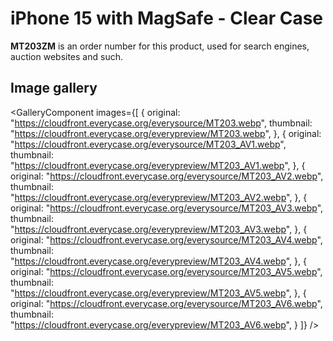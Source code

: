 
# iPhone 15  with MagSafe - Clear Case

<Callout type='info' emoji='👉🏻'>**MT203ZM** is an order number for this product, used for search engines, auction websites and such.</Callout>

## Image gallery

<GalleryComponent
    images={[
      {
        original: "https://cloudfront.everycase.org/everysource/MT203.webp",
        thumbnail: "https://cloudfront.everycase.org/everypreview/MT203.webp",
      },
      {
        original: "https://cloudfront.everycase.org/everysource/MT203_AV1.webp",
        thumbnail: "https://cloudfront.everycase.org/everypreview/MT203_AV1.webp",
      },
      {
        original: "https://cloudfront.everycase.org/everysource/MT203_AV2.webp",
        thumbnail: "https://cloudfront.everycase.org/everypreview/MT203_AV2.webp",
      },
      {
        original: "https://cloudfront.everycase.org/everysource/MT203_AV3.webp",
        thumbnail: "https://cloudfront.everycase.org/everypreview/MT203_AV3.webp",
      },
      {
        original: "https://cloudfront.everycase.org/everysource/MT203_AV4.webp",
        thumbnail: "https://cloudfront.everycase.org/everypreview/MT203_AV4.webp",
      },
      {
        original: "https://cloudfront.everycase.org/everysource/MT203_AV5.webp",
        thumbnail: "https://cloudfront.everycase.org/everypreview/MT203_AV5.webp",
      },
      {
        original: "https://cloudfront.everycase.org/everysource/MT203_AV6.webp",
        thumbnail: "https://cloudfront.everycase.org/everypreview/MT203_AV6.webp",
      }
    ]}
  />
